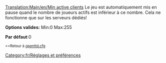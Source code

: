 [[Translation:Main/en/Min active clients]]
{{en/-}}
[[Category:fr/Réglages et préférences]]
Le jeu est automatiquement mis en pause quand le nombre de joueurs actifs est inférieur à ce nombre. Cela ne fonctionne que sur les serveurs dédiés!

'''Options valides:''' Min:0 Max:255

'''Par défaut''':0

<small><<Retour à [[Main/fr/Openttd.cfg|openttd.cfg]]</small>